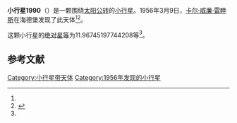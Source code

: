 {{Infobox planet
| bgcolour = #FFFFC0
| name = 1990 Pilcher
| symbol = 
| image = 
| caption = 
| discovery = yes
| discovery_ref = 
| discoverer = [[卡尔·威廉·雷睦斯|卡尔·威廉·雷睦斯]]
| discovery_site = [[海德堡|海德堡]] 
| discovered = 1956年3月9日
| designations = yes
| mp_name = 
| named_after = 
| alt_names = 1956 EE/ 1937 JL / 1940 FA / 1959 CE1 / 1964 VS2 / 1972 EC / 1972 GO / 1973 QM
| mp_category = [[主带小行星|主带小行星]]
| orbit_ref = <ref name="a">[http://ssd.jpl.nasa.gov/sbdb.cgi?sstr=1990 1990 Pilcher] {{Wayback|url=http://ssd.jpl.nasa.gov/sbdb.cgi?sstr=1990 |date=20201122070951 }}，小行星數據庫瀏覽器（JPL Small-Body Database Browser）－[[美国国家航空航天局|美国国家航空航天局]]喷气推进实验室</ref>
| epoch = 2456400.5 (2013年4月18日更新)
| aphelion = {{convert|2.285359618475087|AU|km|3|abbr=on|lk=out}}
| perihelion = {{convert|2.06389095188814|AU|km|3|abbr=on}}
| semimajor = {{convert|2.174625285181613|AU|km|3|abbr=on}}
| eccentricity = 0.05092111
| period = 1171.318701 [[日|日]]<br />3.21[[儒略年|儒略年]]
| avg_speed = 
| inclination = 3.130760760603343
| asc_node = 193.6590387753052
| mean_anomaly = 
| arg_peri = 11.96745197744208
| satellites = 
| physical_characteristics = yes
| dimensions = 
| mass = 
| density = 
| surface_grav = 
| escape_velocity = 
| sidereal_day = 
| axial_tilt = 
| pole_ecliptic_lat = 
| pole_ecliptic_lon = 
| albedo = 
| temperatures= 
| temp_name1 = 
| mean_temp_1 = 
| max_temp_1 = 
| temp_name2 = 
| max_temp_2 = 
| spectral_type = 
| abs_magnitude = 11.96745197744208
}}

'''小行星1990'''（{{lang-en|1990 Pilcher}}）是一颗围绕[[太阳|太阳]][[公转|公转]]的[[小行星|小行星]]。1956年3月9日，[[卡尔·威廉·雷睦斯|卡尔·威廉·雷睦斯]]在海德堡发现了此天体<ref name="a" /><ref>{{cite news|title=小行星列表|url=http://cfa-www.harvard.edu/iau/lists/NumberedMPs.txt|accessdate=2013-07-08|newspaper=哈佛大学|archive-date=2008-05-17|archive-url=https://web.archive.org/web/20080517010638/http://cfa-www.harvard.edu/iau/lists/NumberedMPs.txt|dead-url=no}}</ref>。

这颗小行星的[[绝对星等|绝对星等]]为11.96745197744208等<ref name="a" />。

==参考文献==
{{reflist}}
{{Minor Planet Number|[[小行星1989|小行星1989]]|[[小行星1991|小行星1991]]}}

{{小天体}}

[[Category:小行星带天体|Category:小行星带天体]]
[[Category:1956年发现的小行星|Category:1956年发现的小行星]]

{{asteroid-stub}}